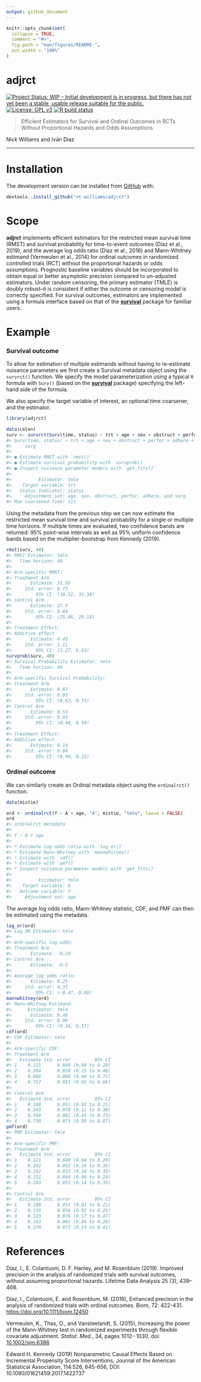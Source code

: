 ```yaml
---
output: github_document
---
```


<!-- README.md is generated from README.Rmd. Please edit that file -->

```r
knitr::opts_chunk$set(
  collapse = TRUE,
  comment = "#>",
  fig.path = "man/figures/README-",
  out.width = "100%"
)
```

# adjrct

<!-- badges: start -->

[![Project Status: WIP – Initial development is in progress, but there has not yet been a stable, usable release suitable for the public.](https://www.repostatus.org/badges/latest/wip.svg)](https://www.repostatus.org/#wip) [![License: GPL v3](https://img.shields.io/badge/License-GPLv3-blue.svg)](https://www.gnu.org/licenses/gpl-3.0) [![R build status](https://github.com/nt-williams/rctSurv/workflows/R-CMD-check/badge.svg)](https://github.com/nt-williams/rctSurv/actions)

<!-- badges: end -->

> Efficient Estimators for Survival and Ordinal Outcomes in RCTs Without Proportional Hazards and Odds Assumptions

Nick Williams and Iván Díaz

------------------------------------------------------------------------

# Installation

The development version can be installed from [GitHub](https://github.com) with:

```r
devtools::install_github("nt-williams/adjrct")
```

# Scope

**adjrct** implements efficient estimators for the restricted mean survival time (RMST) and survival probability for time-to-event outcomes (Díaz et al., 2019), and the average log odds ratio (Díaz et al., 2016) and Mann-Whitney estimand (Vermeulen et al., 2014) for ordinal outcomes in randomized controlled trials (RCT) without the proportional hazards or odds assumptions. Prognostic baseline variables should be incorporated to obtain equal or better asymptotic precision compared to un-adjusted estimators. Under random censoring, the primary estimator (TMLE) is doubly robust--it is consistent if either the outcome or censoring model is correctly specified. For survival outcomes, estimators are implemented using a formula interface based on that of the [**survival**](https://CRAN.R-project.org/package=survival) package for familiar users.

# Example

### Survival outcome

To allow for estimation of multiple estimands without having to re-estimate nuisance parameters we first create a Survival metadata object using the `survrct()` function. We specify the model parameterization using a typical `R` formula with `Surv()` (based on the [**survival**](https://CRAN.R-project.org/package=survival) package) specifying the left-hand side of the formula.

We also specify the target variable of interest, an optional time coarsener, and the estimator.

```r
library(adjrct)

data(colon)
surv <- survrct(Surv(time, status) ~ trt + age + sex + obstruct + perfor + adhere + surg, target = "trt", data = colon, coarsen = 30, estimator = "tmle")
#> Surv(time, status) ~ trt + age + sex + obstruct + perfor + adhere + 
#>     surg
#> 
#> ● Estimate RMST with `rmst()`
#> ● Estimate survival probability with `survprob()`
#> ● Inspect nuisance parameter models with `get_fits()`
#> 
#>          Estimator: tmle
#>    Target variable: trt
#>   Status Indicator: status
#>     Adjustment set: age, sex, obstruct, perfor, adhere, and surg
#> Max coarsened time: 111
```

Using the metadata from the previous step we can now estimate the restricted mean survival time and survival probability for a single or multiple time horizons. If multiple times are evaluated, two confidence bands are returned: 95% point-wise intervals as well as 95% uniform confidence bands based on the multiplier-bootstrap from Kennedy (2019).

```r
rmst(surv, 40)
#> RMST Estimator: tmle
#>   Time horizon: 40
#> 
#> Arm-specific RMST:
#> Treatment Arm
#>       Estimate: 31.95
#>     Std. error: 0.73
#>         95% CI: (30.52, 33.38)
#> Control Arm
#>       Estimate: 27.5
#>     Std. error: 0.84
#>         95% CI: (25.86, 29.14)
#> 
#> Treatment Effect:
#> Additive effect
#>       Estimate: 4.45
#>     Std. error: 1.11
#>         95% CI: (2.27, 6.63)
survprob(surv, 40)
#> Survival Probability Estimator: tmle
#>   Time horizon: 40
#> 
#> Arm-specific Survival Probability:
#> Treatment Arm
#>       Estimate: 0.67
#>     Std. error: 0.03
#>         95% CI: (0.62, 0.73)
#> Control Arm
#>       Estimate: 0.53
#>     Std. error: 0.03
#>         95% CI: (0.48, 0.59)
#> 
#> Treatment Effect:
#> Additive effect
#>       Estimate: 0.14
#>     Std. error: 0.04
#>         95% CI: (0.06, 0.22)
```

### Ordinal outcome

We can similarly create an Ordinal metadata object using the `ordinalrct()` function.

```r
data(mistie)

ord <- ordinalrct(Y ~ A + age, "A", mistie, "tmle", lasso = FALSE)
ord
#> ordinalrct metadata
#> 
#> Y ~ A + age
#> 
#> * Estimate log odds ratio with `log_or()`
#> * Estimate Mann-Whitney with `mannwhitney()`
#> * Estimate with `cdf()`
#> * Estimate with `pmf()`
#> * Inspect nuisance parameter models with `get_fits()`
#> 
#>          Estimator: tmle
#>    Target variable: A
#>   Outcome variable: Y
#>     Adjustment set: age
```

The average log odds ratio, Mann-Whitney statistic, CDF, and PMF can then be estimated using the metadata.

```r
log_or(ord)
#> Log OR Estimator: tmle
#> 
#> Arm-specific log odds:
#> Treatment Arm
#>       Estimate: -0.24
#> Control Arm
#>       Estimate: -0.5
#> 
#> Average log odds ratio:
#>       Estimate: 0.25
#>     Std. error: 0.37
#>         95% CI: (-0.47, 0.98)
mannwhitney(ord)
#> Mann-Whitney Estimand:
#>      Estimator: tmle
#>       Estimate: 0.46
#>     Std. error: 0.06
#>         95% CI: (0.34, 0.57)
cdf(ord)
#> CDF Estimator: tmle
#> 
#> Arm-specific CDF:
#> Treatment Arm
#>   Estimate Std. error         95% CI
#> 1    0.121      0.040 (0.04 to 0.20)
#> 2    0.364      0.059 (0.25 to 0.48)
#> 3    0.606      0.060 (0.49 to 0.72)
#> 4    0.757      0.053 (0.65 to 0.86)
#> 
#> Control Arm
#>   Estimate Std. error         95% CI
#> 1    0.108      0.051 (0.01 to 0.21)
#> 2    0.243      0.070 (0.11 to 0.38)
#> 3    0.566      0.082 (0.41 to 0.73)
#> 4    0.730      0.073 (0.59 to 0.87)
pmf(ord)
#> PMF Estimator: tmle
#> 
#> Arm-specific PMF:
#> Treatment Arm
#>   Estimate Std. error         95% CI
#> 1    0.121      0.040 (0.04 to 0.20)
#> 2    0.242      0.053 (0.14 to 0.35)
#> 3    0.242      0.053 (0.14 to 0.35)
#> 4    0.151      0.044 (0.06 to 0.24)
#> 5    0.243      0.053 (0.14 to 0.35)
#> 
#> Control Arm
#>   Estimate Std. error         95% CI
#> 1    0.108      0.051 (0.01 to 0.21)
#> 2    0.135      0.056 (0.02 to 0.25)
#> 3    0.323      0.076 (0.17 to 0.47)
#> 4    0.163      0.061 (0.04 to 0.28)
#> 5    0.270      0.073 (0.13 to 0.41)
```

# References

Díaz, I., E. Colantuoni, D. F. Hanley, and M. Rosenblum (2019). Improved precision in the analysis of randomized trials with survival outcomes, without assuming proportional hazards. Lifetime Data Analysis 25 (3), 439–468.

Díaz, I., Colantuoni, E. and Rosenblum, M. (2016), Enhanced precision in the analysis of randomized trials with ordinal outcomes. Biom, 72: 422-431. <https://doi.org/10.1111/biom.12450>

Vermeulen, K., Thas, O., and Vansteelandt, S. (2015), Increasing the power of the Mann‐Whitney test in randomized experiments through flexible covariate adjustment. *Statist. Med.*, 34, pages 1012– 1030. doi: [10.1002/sim.6386](https://doi.org/10.1002/sim.6386 "Link to external resource: 10.1002/sim.6386")

Edward H. Kennedy (2019) Nonparametric Causal Effects Based on Incremental Propensity Score Interventions, Journal of the American Statistical Association, 114:526, 645-656, DOI: 10.1080/01621459.2017.1422737
